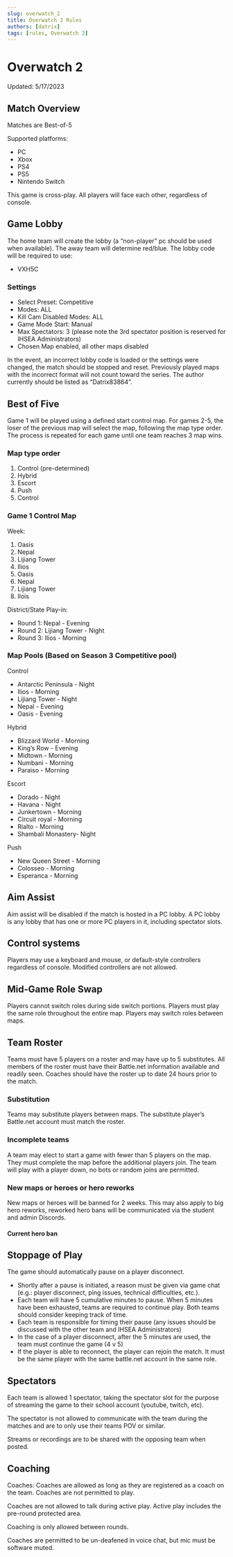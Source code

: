```yaml
---
slug: overwatch_2
title: Overwatch 2 Rules
authors: [datrix]
tags: [rules, Overwatch 2]
---
```


# Overwatch 2

Updated: 5/17/2023

## Match Overview

Matches are Best-of-5

Supported platforms:

* PC
* Xbox
* PS4
* PS5
* Nintendo Switch

This game is cross-play. All players will face each other, regardless of console.

## Game Lobby

The home team will create the lobby (a “non-player” pc should be used when available). The away team will determine red/blue. The lobby code will be required to use:

* VXH5C

### Settings

* Select Preset: Competitive
* Modes: ALL
* Kill Cam Disabled Modes: ALL
* Game Mode Start: Manual
* Max Spectators: 3 (please note the 3rd spectator position is reserved for IHSEA Administrators)
* Chosen Map enabled, all other maps disabled

In the event, an incorrect lobby code is loaded or the settings were changed, the match should be stopped and reset. Previously played maps with the incorrect format will not count toward the series. The author currently should be listed as “Datrix83864”.

## Best of Five

Game 1 will be played using a defined start control map. For games 2-5, the loser of the previous map will select the map, following the map type order. The process is repeated for each game until one team reaches 3 map wins.

### Map type order

1. Control (pre-determined)
2. Hybrid
3. Escort
4. Push
5. Control

### Game 1 Control Map

Week:

1. Oasis
2. Nepal
3. Lijiang Tower
4. Ilios
5. Oasis
6. Nepal
7. Lijiang Tower
8. Ilois

District/State Play-in:

* Round 1: Nepal - Evening
* Round 2: Lijiang Tower - Night
* Round 3: Ilios - Morning

### Map Pools (Based on Season 3 Competitive pool)

Control

* Antarctic Peninsula - Night
* Ilios - Morning
* Lijiang Tower - Night
* Nepal - Evening
* Oasis - Evening

Hybrid

* Blizzard World - Morning
* King’s Row - Evening
* Midtown - Morning
* Numbani - Morning
* Paraiso - Morning

Escort

* Dorado - Night
* Havana - Night
* Junkertown - Morning
* Circuit royal - Morning
* Rialto - Morning
* Shambali Monastery- Night

Push

* New Queen Street - Morning
* Colosseo - Morning
* Esperanca - Morning

## Aim Assist

Aim assist will be disabled if the match is hosted in a PC lobby. A PC lobby is any lobby that has one or more PC players in it, including spectator slots.

## Control systems

Players may use a keyboard and mouse, or default-style controllers regardless of console. Modified controllers are not allowed.

## Mid-Game Role Swap

Players cannot switch roles during side switch portions. Players must play the same role throughout the entire map. Players may switch roles between maps.

## Team Roster

Teams must have 5 players on a roster and may have up to 5 substitutes. All members of the roster must have their Battle.net information available and readily seen. Coaches should have the roster up to date 24 hours prior to the match.

### Substitution

Teams may substitute players between maps. The substitute player’s Battle.net account must match the roster.

### Incomplete teams

A team may elect to start a game with fewer than 5 players on the map. They must complete the map before the additional players join. The team will play with a player down, no bots or random joins are permitted.

### New maps or heroes or hero reworks

New maps or heroes will be banned for 2 weeks. This may also apply to big hero reworks, reworked hero bans will be communicated via the student and admin Discords.

#### Current hero ban

## Stoppage of Play

The game should automatically pause on a player disconnect.

* Shortly after a pause is initiated, a reason must be given via game chat (e.g.: player disconnect, ping issues, technical difficulties, etc.).
* Each team will have 5 cumulative minutes to pause. When 5 minutes have been exhausted, teams are required to continue play. Both teams should consider keeping track of time.
* Each team is responsible for timing their pause (any issues should be discussed with the other team and IHSEA Administrators)
* In the case of a player disconnect, after the 5 minutes are used, the team must continue the game (4 v 5)
* If the player is able to reconnect, the player can rejoin the match. It must be the same player with the same battle.net account in the same role.

## Spectators

Each team is allowed 1 spectator, taking the spectator slot for the purpose of streaming the game to their school account (youtube, twitch, etc).

The spectator is not allowed to communicate with the team during the matches and are to only use their teams POV or similar.

Streams or recordings are to be shared with the opposing team when posted.

## Coaching

Coaches: Coaches are allowed as long as they are registered as a coach on the team. Coaches are not permitted to play.

Coaches are not allowed to talk during active play. Active play includes the pre-round protected area.

Coaching is only allowed between rounds.

Coaches are permitted to be un-deafened in voice chat, but mic must be software muted.
